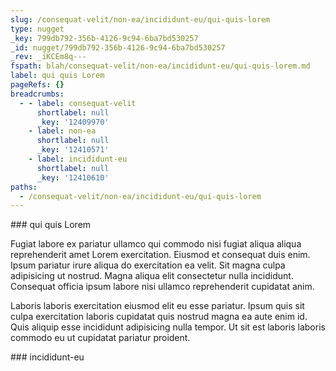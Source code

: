 ```yaml
---
slug: /consequat-velit/non-ea/incididunt-eu/qui-quis-lorem
type: nugget
_key: 799db792-356b-4126-9c94-6ba7bd530257
_id: nugget/799db792-356b-4126-9c94-6ba7bd530257
_rev: _iKCEm8q---
fspath: blah/consequat-velit/non-ea/incididunt-eu/qui-quis-lorem.md
label: qui quis Lorem
pageRefs: {}
breadcrumbs:
  - - label: consequat-velit
      shortlabel: null
      _key: '12409970'
    - label: non-ea
      shortlabel: null
      _key: '12410571'
    - label: incididunt-eu
      shortlabel: null
      _key: '12410610'
paths:
  - /consequat-velit/non-ea/incididunt-eu/qui-quis-lorem
---
```


<NuggetArea>
<Nugget slug="/consequat-velit/non-ea/incididunt-eu/qui-quis-lorem" type="nugget" _key="799db792-356b-4126-9c94-6ba7bd530257" _id="nugget/799db792-356b-4126-9c94-6ba7bd530257" _rev="_iKCEm8q---" fspath="blah/consequat-velit/non-ea/incididunt-eu/qui-quis-lorem.md" label="qui quis Lorem" paths="/consequat-velit/non-ea/incididunt-eu/qui-quis-lorem">
<NuggetBody>
### qui quis Lorem

Fugiat labore ex pariatur ullamco qui commodo nisi fugiat aliqua aliqua reprehenderit amet Lorem exercitation. Eiusmod et consequat duis enim. Ipsum pariatur irure aliqua do exercitation ea velit. Sit magna culpa adipisicing ut nostrud. Magna aliqua elit consectetur nulla incididunt. Consequat officia ipsum labore nisi ullamco reprehenderit cupidatat anim.

Laboris laboris exercitation eiusmod elit eu esse pariatur. Ipsum quis sit culpa exercitation laboris cupidatat quis nostrud magna ea aute enim id. Quis aliquip esse incididunt adipisicing nulla tempor. Ut sit est laboris laboris commodo eu ut cupidatat pariatur proident.

</NuggetBody>
<Breadcrumbs>
<Crumbs>
<Crumb _key="12409970" label="consequat-velit" /><Crumb _key="12410571" label="non-ea" /><Crumb _key="12410610" label="incididunt-eu" />
</Crumbs>
</Breadcrumbs>
</Nugget>

<NuggetsInbound>
</NuggetsInbound>
<NuggetsOutbound>
</NuggetsOutbound>
</NuggetArea>
<PassagesInbound>
<Passage direction="inbound" type="passage" _key="12410610" _id="passage/12410610" _rev="_iKCEm8m---" label="incididunt-eu" passage="incididunt-eu" fspath="blah/consequat-velit/non-ea/incididunt-eu" paths="/consequat-velit/non-ea/incididunt-eu" slug="/consequat-velit/non-ea/incididunt-eu">
<NuggetBody>
### incididunt-eu

</NuggetBody>
<Breadcrumbs>
<Crumbs>
<Crumb _key="12409970" label="consequat-velit" /><Crumb _key="12410571" label="non-ea" />
</Crumbs>
</Breadcrumbs>
</Passage>

</PassagesInbound>
<PassagesOutbound>
</PassagesOutbound>
